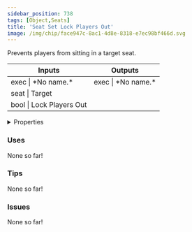 ```yaml
---
sidebar_position: 738
tags: [Object,Seats]
title: 'Seat Set Lock Players Out'
image: /img/chip/face947c-8ac1-4d8e-8318-e7ec98bf466d.svg
---
```


Prevents players from sitting in a target seat.



<IChip uuid="face947c-8ac1-4d8e-8318-e7ec98bf466d"/>

<table><thead><tr><th>Inputs</th><th>Outputs</th></tr></thead><tbody><tr><td>exec | *No name.*</td><td>exec | *No name.*</td></tr><tr><td>seat | Target</td><td /></tr><tr><td>bool | Lock Players Out</td><td /></tr></tbody></table>

<details>
  <summary>Properties</summary>
  <div>
    <div>
    <table>
      <tbody>
        <tr>
          <td>Is beta required?</td>
          <td>No</td>
        </tr>
        <tr>
          <td>Is chip a trolling risk?</td>
          <td>No</td>
        </tr>
        <tr>
          <td>Is chip a role assignment risk?</td>
          <td>No</td>
        </tr>
        <tr>
          <td>Chip UUID</td>
          <td>face947c-8ac1-4d8e-8318-e7ec98bf466d</td>
        </tr>
        <tr>
          <td>Room availability</td>
          <td>Available everywhere</td>
        </tr>
      </tbody>
    </table>
    </div>
  </div>
</details>

### Uses

None so far!

### Tips

None so far!

### Issues

None so far!